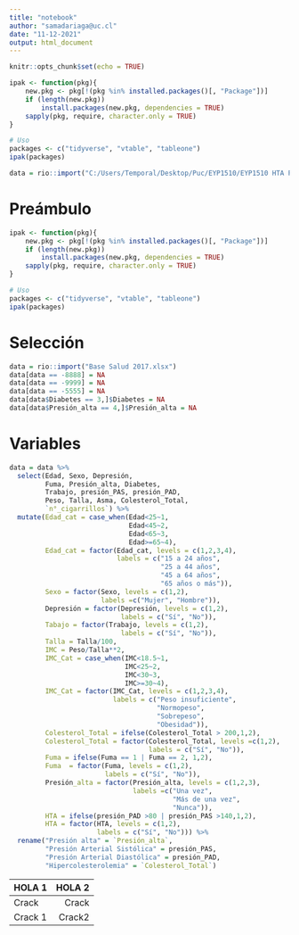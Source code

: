 ```yaml
---
title: "notebook"
author: "samadariaga@uc.cl"
date: "11-12-2021"
output: html_document
---
```


```r
knitr::opts_chunk$set(echo = TRUE)

ipak <- function(pkg){
    new.pkg <- pkg[!(pkg %in% installed.packages()[, "Package"])]
    if (length(new.pkg)) 
        install.packages(new.pkg, dependencies = TRUE)
    sapply(pkg, require, character.only = TRUE)
}

# Uso
packages <- c("tidyverse", "vtable", "tableone")
ipak(packages)

data = rio::import("C:/Users/Temporal/Desktop/Puc/EYP1510/EYP1510 HTA Prevalencia y Factores de Riesgo/Base Salud 2017.xlsx")
```

# Preámbulo

```r
ipak <- function(pkg){
    new.pkg <- pkg[!(pkg %in% installed.packages()[, "Package"])]
    if (length(new.pkg)) 
        install.packages(new.pkg, dependencies = TRUE)
    sapply(pkg, require, character.only = TRUE)
}

# Uso
packages <- c("tidyverse", "vtable", "tableone")
ipak(packages)
```

# Selección

```r
data = rio::import("Base Salud 2017.xlsx")
data[data == -8888] = NA
data[data == -9999] = NA
data[data == -5555] = NA
data[data$Diabetes == 3,]$Diabetes = NA
data[data$Presión_alta == 4,]$Presión_alta = NA
```

# Variables

```r
data = data %>%
  select(Edad, Sexo, Depresión, 
         Fuma, Presión_alta, Diabetes, 
         Trabajo, presión_PAS, presión_PAD, 
         Peso, Talla, Asma, Colesterol_Total,
         `n°_cigarrillos`) %>% 
  mutate(Edad_cat = case_when(Edad<25~1,
                              Edad<45~2,
                              Edad<65~3,
                              Edad>=65~4),
         Edad_cat = factor(Edad_cat, levels = c(1,2,3,4),
                           labels = c("15 a 24 años",
                                      "25 a 44 años",
                                      "45 a 64 años",
                                      "65 años o más")),
         Sexo = factor(Sexo, levels = c(1,2),
                       labels =c("Mujer", "Hombre")),
         Depresión = factor(Depresión, levels = c(1,2),
                            labels = c("Sí", "No")),
         Tabajo = factor(Trabajo, levels = c(1,2),
                            labels = c("Sí", "No")),
         Talla = Talla/100,
         IMC = Peso/Talla**2,
         IMC_Cat = case_when(IMC<18.5~1,
                             IMC<25~2,
                             IMC<30~3,
                             IMC>=30~4),
         IMC_Cat = factor(IMC_Cat, levels = c(1,2,3,4),
                          labels = c("Peso insuficiente",
                                     "Normopeso",
                                     "Sobrepeso",
                                     "Obesidad")),
         Colesterol_Total = ifelse(Colesterol_Total > 200,1,2),
         Colesterol_Total = factor(Colesterol_Total, levels =c(1,2),
                                   labels = c("Sí", "No")),
         Fuma = ifelse(Fuma == 1 | Fuma == 2, 1,2),
         Fuma  = factor(Fuma, levels = c(1,2),
                        labels = c("Sí", "No")),
         Presión_alta = factor(Presión_alta, levels = c(1,2,3),
                               labels =c("Una vez",
                                         "Más de una vez",
                                         "Nunca")),
         HTA = ifelse(presión_PAD >80 | presión_PAS >140,1,2),
         HTA = factor(HTA, levels = c(1,2),
                      labels = c("Sí", "No"))) %>% 
  rename("Presión alta" = `Presión_alta`,
         "Presión Arterial Sistólica" = presión_PAS,
         "Presión Arterial Diastólica" = presión_PAD,
         "Hipercolesterolemia" = `Colesterol_Total`)
```



HOLA 1   HOLA 2
------ -------
Crack    Crack
Crack 1   Crack2


